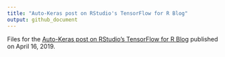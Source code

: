 ```yaml
---
title: "Auto-Keras post on RStudio's TensorFlow for R Blog"
output: github_document
---
```


Files for the [Auto-Keras post on RStudio's TensorFlow for R Blog](https://blogs.rstudio.com/tensorflow/posts/2019-04-16-autokeras/) published on April 16, 2019.
